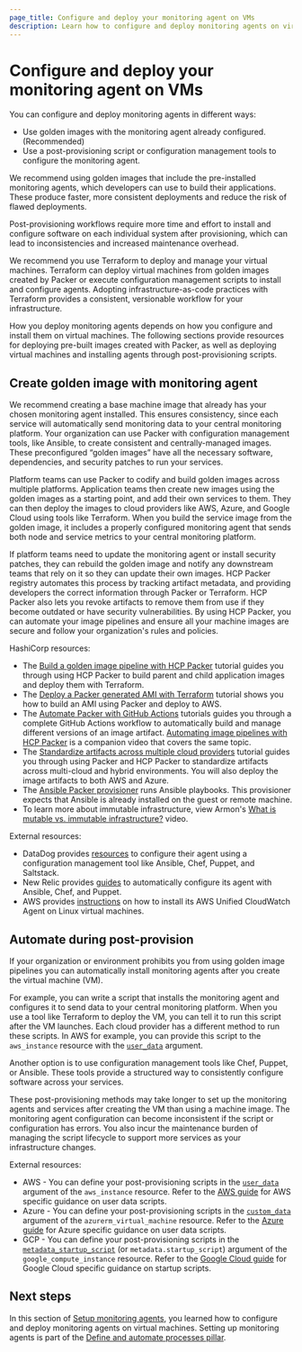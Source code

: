 ```yaml
---
page_title: Configure and deploy your monitoring agent on VMs
description: Learn how to configure and deploy monitoring agents on virtual machines (VMs).
---
```


# Configure and deploy your monitoring agent on VMs

You can configure and deploy monitoring agents in different ways: 

  - Use golden images with the monitoring agent already configured. (Recommended)
  - Use a post-provisioning script or configuration management tools to configure the monitoring agent.

We recommend using golden images that include the pre-installed monitoring agents, which developers can use to build their applications. These produce faster, more consistent deployments and reduce the risk of flawed deployments.

Post-provisioning workflows require more time and effort to install and configure software on each individual system after provisioning, which can lead to inconsistencies and increased maintenance overhead.

We recommend you use Terraform to deploy and manage your virtual machines. Terraform can deploy virtual machines from golden images created by Packer or execute configuration management scripts to install and configure agents. Adopting infrastructure-as-code practices with Terraform provides a consistent, versionable workflow for your infrastructure. 

How you deploy monitoring agents depends on how you configure and install them on virtual machines. The following sections provide resources for deploying pre-built images created with Packer, as well as deploying virtual machines and installing agents through post-provisioning scripts.

## Create golden image with monitoring agent

We recommend creating a base machine image that already has your chosen monitoring agent installed. This ensures consistency, since each service will automatically send monitoring data to your central monitoring platform. Your organization can use Packer with configuration management tools, like Ansible, to create consistent and centrally-managed images. These preconfigured “golden images” have all the necessary software, dependencies, and security patches to run your services.

Platform teams can use Packer to codify and build golden images across multiple platforms. Application teams then create new images using the golden images as a starting point, and add their own services to them. They can then deploy the images to cloud providers like AWS, Azure, and Google Cloud using tools like Terraform. When you  build the service image from the golden image, it includes a properly configured monitoring agent that sends both node and service metrics to your central monitoring platform.

If platform teams need to update the monitoring agent or install security patches, they can rebuild the golden image and notify any downstream teams that rely on it so they can update their own images. HCP Packer registry automates this process by tracking artifact metadata, and providing developers the correct information through Packer or Terraform. HCP Packer also lets you revoke artifacts to remove them from use if they become outdated or have security vulnerabilities. By using HCP Packer, you can automate your image pipelines and ensure all your machine images are secure and follow your organization's rules and policies.

HashiCorp resources:
  - The [Build a golden image pipeline with HCP Packer](/packer/tutorials/cloud-production/golden-image-with-hcp-packer) tutorial guides you through using HCP Packer to build parent and child application images and deploy them with Terraform. 
  - The [Deploy a Packer generated AMI with Terraform](/terraform/tutorials/provision/packer) tutorial shows you how to build an AMI using Packer and deploy to AWS.
  - The [Automate Packer with GitHub Actions](/packer/tutorials/cloud-production/github-actions) tutorials guides you through a complete GitHub Actions workflow to automatically build and manage different versions of an image artifact. [Automating image pipelines with HCP Packer](https://www.youtube.com/watch?v=C0DEQZjzYUs) is a companion video that covers the same topic.
  - The [Standardize artifacts across multiple cloud providers](/packer/tutorials/cloud-production/multicloud) tutorial guides you through using Packer and HCP Packer to standardize artifacts across multi-cloud and hybrid environments. You will also deploy the image artifacts to both AWS and Azure.
  - The [Ansible Packer provisioner](/packer/integrations/hashicorp/ansible) runs Ansible playbooks. This provisioner expects that Ansible is already installed on the guest or remote machine.
  - To learn more about immutable infrastructure, view Armon's [What is mutable vs. immutable infrastructure?](https://www.youtube.com/watch?v=II4PFe9BbmE) video.

External resources:
  - DataDog provides [resources](https://docs.datadoghq.com/agent/basic_agent_usage/?tab=configuration_management) to configure their agent using a configuration management tool like Ansible, Chef, Puppet, and Saltstack.
  - New Relic provides [guides](https://docs.newrelic.com/docs/infrastructure/install-infrastructure-agent/get-started/install-infrastructure-agent/#others) to automatically configure its agent with Ansible, Chef, and Puppet. 
  - AWS provides [instructions](https://docs.aws.amazon.com/AmazonCloudWatch/latest/monitoring/install-CloudWatch-Agent-on-EC2-Instance.html) on how to install its AWS Unified CloudWatch Agent on Linux virtual machines.
  
## Automate during post-provision

If your organization or environment prohibits you from using golden image pipelines you can automatically install monitoring agents after you create the virtual machine (VM).

For example, you can write a script that installs the monitoring agent and configures it to send data to your central monitoring platform. When you use a tool like Terraform to deploy the VM, you can tell it to run this script after the VM launches. Each cloud provider has a different method to run these scripts. In AWS for example, you can provide this script to the `aws_instance` resource with the [`user_data`](https://registry.terraform.io/providers/hashicorp/aws/latest/docs/resources/instance#user_data) argument. 

Another option is to use configuration management tools like Chef, Puppet, or Ansible. These tools provide a structured way to consistently configure software across your services. 

These post-provisioning methods may take longer to set up the monitoring agents and services after creating the VM than using a machine image. The monitoring agent configuration can become inconsistent if the script or configuration has errors. You also incur the maintenance burden of managing the script lifecycle to support more services as your infrastructure changes.

External resources:
  - AWS - You can define your post-provisioning scripts in the [`user_data`](https://registry.terraform.io/providers/hashicorp/aws/latest/docs/resources/instance#user_data) argument of the `aws_instance` resource. Refer to the [AWS guide](https://docs.aws.amazon.com/AWSEC2/latest/UserGuide/user-data.html) for AWS specific guidance on user data scripts.
  - Azure - You can define your post-provisioning scripts in the [`custom_data`](https://registry.terraform.io/providers/hashicorp/azurerm/latest/docs/resources/virtual_machine#custom_data) argument of the `azurerm_virtual_machine` resource. Refer to the [Azure guide](https://learn.microsoft.com/en-us/azure/virtual-machines/user-data) for Azure specific guidance on user data scripts.
  - GCP - You can define your post-provisioning scripts in the [`metadata_startup_script`](https://registry.terraform.io/providers/hashicorp/google/latest/docs/resources/compute_instance#metadata_startup_script) (or `metadata.startup_script`) argument of the `google_compute_instance` resource. Refer to the [Google Cloud guide](https://cloud.google.com/compute/docs/instances/startup-scripts/linux) for Google Cloud specific guidance on startup scripts.


## Next steps

In this section of [Setup monitoring agents](/well-architected-framework/define-and-automate-processes/monitor/setup-monitoring-agents), you learned how to configure and deploy monitoring agents on virtual machines. Setting up monitoring agents is part of the [Define and automate processes pillar](/well-architected-framework/define-and-automate-processes).